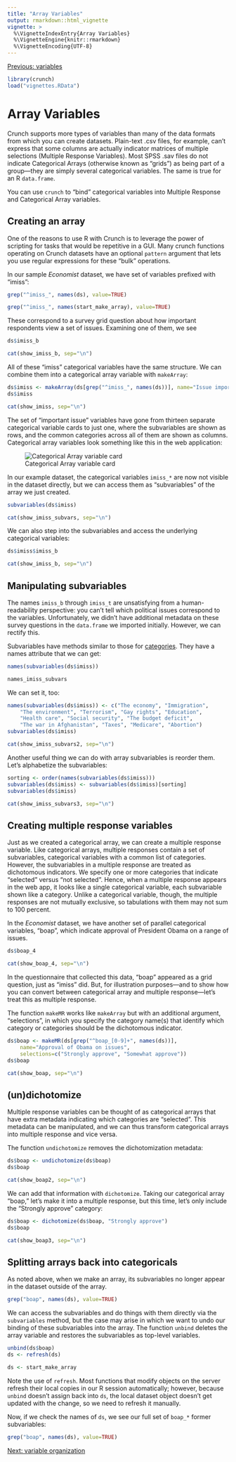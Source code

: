 ```yaml
---
title: "Array Variables"
output: rmarkdown::html_vignette
vignette: >
  %\VignetteIndexEntry{Array Variables}
  %\VignetteEngine{knitr::rmarkdown}
  %\VignetteEncoding{UTF-8}
---
```


[Previous: variables](variables.html)


```r
library(crunch)
load("vignettes.RData")
```
# Array Variables

Crunch supports more types of variables than many of the data formats from which you can create datasets. Plain-text .csv files, for example, can't express that some columns are actually indicator matrices of multiple selections (Multiple Response Variables). Most SPSS .sav files do not indicate Categorical Arrays (otherwise known as "grids") as being part of a group---they are simply several categorical variables. The same is true for an R `data.frame`.

You can use `crunch` to "bind" categorical variables into Multiple Response and Categorical Array variables.

## Creating an array

One of the reasons to use R with Crunch is to leverage the power of scripting for tasks that would be repetitive in a GUI. Many crunch functions operating on Crunch datasets have an optional `pattern` argument that lets you use regular expressions for these "bulk" operations.

In our sample _Economist_ dataset, we have set of variables prefixed with "imiss":

```r
grep("^imiss_", names(ds), value=TRUE)
```
```r
grep("^imiss_", names(start_make_array), value=TRUE)
```

These correspond to a survey grid question about how important respondents view a set of issues. Examining one of them, we see

```r
ds$imiss_b
```
```r
cat(show_imiss_b, sep="\n")
```

All of these "imiss" categorical variables have the same structure. We can combine them into a categorical array variable with `makeArray`:

```r
ds$imiss <- makeArray(ds[grep("^imiss_", names(ds))], name="Issue importance")
ds$imiss
```
```r
cat(show_imiss, sep="\n")
```

The set of "important issue" variables have gone from thirteen separate categorical variable cards to just one, where the subvariables are shown as rows, and the common categories across all of them are shown as columns. Categorical array variables look something like this in the web application:

![Categorical Array variable card](http://support.crunch.io/crunch/images/VariableCardArray.png)

In our example dataset, the categorical variables `imiss_*` are now not visible in the dataset directly, but we can access them as "subvariables" of the array we just created.

```r
subvariables(ds$imiss)
```
```r
cat(show_imiss_subvars, sep="\n")
```

We can also step into the subvariables and access the underlying categorical variables:

```r
ds$imiss$imiss_b
```
```r
cat(show_imiss_b, sep="\n")
```

## Manipulating subvariables

The names `imiss_b` through `imiss_t` are unsatisfying from a human-readability perspective: you can't tell which political issues correspond to the variables. Unfortunately, we didn't have additional metadata on these survey questions in the `data.frame` we imported initially. However, we can rectify this.

Subvariables have methods similar to those for [categories](variables.html). They have a names attribute that we can get:

```r
names(subvariables(ds$imiss))
```
```r
names_imiss_subvars
```

We can set it, too:

```r
names(subvariables(ds$imiss)) <- c("The economy", "Immigration",
    "The environment", "Terrorism", "Gay rights", "Education",
    "Health care", "Social security", "The budget deficit",
    "The war in Afghanistan", "Taxes", "Medicare", "Abortion")
subvariables(ds$imiss)
```
```r
cat(show_imiss_subvars2, sep="\n")
```

Another useful thing we can do with array subvariables is reorder them. Let's alphabetize the subvariables:

```r
sorting <- order(names(subvariables(ds$imiss)))
subvariables(ds$imiss) <- subvariables(ds$imiss)[sorting]
subvariables(ds$imiss)
```
```r
cat(show_imiss_subvars3, sep="\n")
```

## Creating multiple response variables

Just as we created a categorical array, we can create a multiple response variable. Like categorical arrays, multiple responses contain a set of subvariables, categorical variables with a common list of categories. However, the subvariables in a multiple response are treated as dichotomous indicators. We specify one or more categories that indicate "selected" versus "not selected". Hence, when a multiple response appears in the web app, it looks like a single categorical variable, each subvariable shown like a category. Unlike a categorical variable, though, the multiple responses are not mutually exclusive, so tabulations with them may not sum to 100 percent.

In the _Economist_ dataset, we have another set of parallel categorical variables, "boap", which indicate approval of President Obama on a range of issues.

```r
ds$boap_4
```
```r
cat(show_boap_4, sep="\n")
```

In the questionnaire that collected this data, "boap" appeared as a grid question, just as "imiss" did. But, for illustration purposes---and to show how you can convert between categorical array and multiple response---let's treat this as multiple response.

The function `makeMR` works like `makeArray` but with an additional argument, "selections", in which you specify the category name(s) that identify which category or categories should be the dichotomous indicator.

```r
ds$boap <- makeMR(ds[grep("^boap_[0-9]+", names(ds))],
    name="Approval of Obama on issues",
    selections=c("Strongly approve", "Somewhat approve"))
ds$boap
```
```r
cat(show_boap, sep="\n")
```

## (un)dichotomize

Multiple response variables can be thought of as categorical arrays that have extra metadata indicating which categories are "selected". This metadata can be manipulated, and we can thus transform categorical arrays into multiple response and vice versa.

The function `undichotomize` removes the dichotomization metadata:

```r
ds$boap <- undichotomize(ds$boap)
ds$boap
```
```r
cat(show_boap2, sep="\n")
```

We can add that information with `dichotomize`. Taking our categorical array "boap," let's make it into a multiple response, but this time, let's only include the "Strongly approve" category:

```r
ds$boap <- dichotomize(ds$boap, "Strongly approve")
ds$boap
```
```r
cat(show_boap3, sep="\n")
```

## Splitting arrays back into categoricals

As noted above, when we make an array, its subvariables no longer appear in the dataset outside of the array.

```r
grep("boap", names(ds), value=TRUE)
```

We can access the subvariables and do things with them directly via the `subvariables` method, but the case may arise in which we want to undo our binding of these subvariables into the array. The function `unbind` deletes the array variable and restores the subvariables as top-level variables.

```r
unbind(ds$boap)
ds <- refresh(ds)
```
```r
ds <- start_make_array
```

Note the use of `refresh`. Most functions that modify objects on the server refresh their local copies in our R session automatically; however, because `unbind` doesn't assign back into `ds`, the local dataset object doesn't get updated with the change, so we need to refresh it manually.

Now, if we check the names of `ds`, we see our full set of `boap_*` former subvariables:

```r
grep("boap", names(ds), value=TRUE)
```

[Next: variable organization](variable-order.html)
